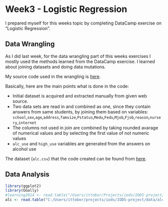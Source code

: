 # Week3 - Logistic Regression

I prepared myself for this weeks topic by completing DataCamp exercise on "Logistic Regression".

## Data Wrangling
As I did last week, for the data wrangling part of this weeks exercises I mostly used the methods learned from the DataCamp exercise. I learned about joining datasets and doing data mutations.

My source code used in the wrangling is [here](https://github.com/ittobor/IODS-project/blob/master/data/create_alc.R).  

Basically, here are the main points what is done in the code:

* Initial dataset is acquired and extracted manually from given web source.
* Two data sets are read in and combined as one, since they contain answers from same students, by joining them based on variables: `school`,`sex`,`age`,`address`,`famsize`,`Pstatus`,`Medu`,`Fedu`,`Mjob`,`Fjob`,`reason`,`nursery`,`internet`
* The columns not used in join are combined by taking rounded avarage of numerical values and by selecting the first value of not numeric values
* `alc_use` and `high_use` variables are generated from the answers on alcohol use

The dataset (`alc.csv`) that the code created can be found from [here](https://github.com/ittobor/IODS-project/blob/master/data/alc.csv).

## Data Analysis
```r
library(ggplot2)
library(GGally)
#learning2014 <- read.table("/Users/ittobor/Projects/iods/IODS-project/data/learning2014.txt", sep="\t", header=TRUE)
alc <- read.table("C:/Users/ittobor/projects/iods/IODS-project/data/alc.csv", sep=";", header=TRUE)
```